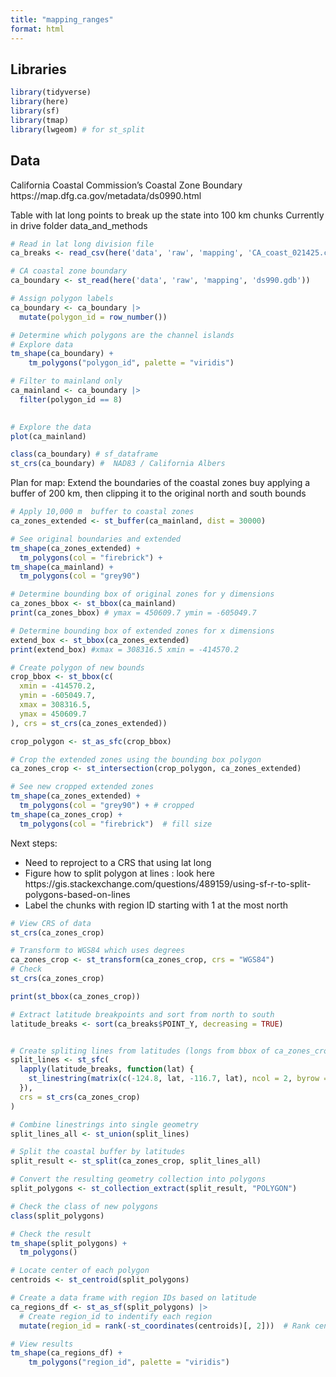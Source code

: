 ```yaml
---
title: "mapping_ranges"
format: html
---
```


## Libraries 
```r
library(tidyverse)
library(here)
library(sf)
library(tmap)
library(lwgeom) # for st_split
```

## Data 

California Coastal Commission's Coastal Zone Boundary 
https://map.dfg.ca.gov/metadata/ds0990.html

Table with lat long points to break up the state into 100 km chunks 
Currently in drive folder data_and_methods


```r
# Read in lat long division file 
ca_breaks <- read_csv(here('data', 'raw', 'mapping', 'CA_coast_021425.csv'))
```


```r
# CA coastal zone boundary 
ca_boundary <- st_read(here('data', 'raw', 'mapping', 'ds990.gdb'))

# Assign polygon labels 
ca_boundary <- ca_boundary |>
  mutate(polygon_id = row_number())

# Determine which polygons are the channel islands 
# Explore data 
tm_shape(ca_boundary) + 
    tm_polygons("polygon_id", palette = "viridis")

# Filter to mainland only 
ca_mainland <- ca_boundary |> 
  filter(polygon_id == 8)
  
```


```r
# Explore the data 
plot(ca_mainland)

class(ca_boundary) # sf_dataframe 
st_crs(ca_boundary) #  NAD83 / California Albers 
```

Plan for map: Extend the boundaries of the coastal zones buy applying a buffer of 200 km, then clipping it to the original north and south bounds 





```r
# Apply 10,000 m  buffer to coastal zones 
ca_zones_extended <- st_buffer(ca_mainland, dist = 30000)
```

```r
# See original boundaries and extended 
tm_shape(ca_zones_extended) + 
  tm_polygons(col = "firebrick") + 
tm_shape(ca_mainland) + 
  tm_polygons(col = "grey90")
```

```r
# Determine bounding box of original zones for y dimensions 
ca_zones_bbox <- st_bbox(ca_mainland)
print(ca_zones_bbox) # ymax = 450609.7 ymin = -605049.7

# Determine bounding box of extended zones for x dimensions 
extend_box <- st_bbox(ca_zones_extended)
print(extend_box) #xmax = 308316.5 xmin = -414570.2

# Create polygon of new bounds 
crop_bbox <- st_bbox(c(
  xmin = -414570.2,
  ymin = -605049.7,
  xmax = 308316.5,
  ymax = 450609.7
), crs = st_crs(ca_zones_extended))

crop_polygon <- st_as_sfc(crop_bbox)

# Crop the extended zones using the bounding box polygon
ca_zones_crop <- st_intersection(crop_polygon, ca_zones_extended)

# See new cropped extended zones 
tm_shape(ca_zones_extended) + 
  tm_polygons(col = "grey90") + # cropped 
tm_shape(ca_zones_crop) + 
  tm_polygons(col = "firebrick")  # fill size 
```


Next steps: 

- Need to reproject to a CRS that using lat long 
- Figure how to split polygon at lines : look here https://gis.stackexchange.com/questions/489159/using-sf-r-to-split-polygons-based-on-lines
- Label the chunks with region ID starting with 1 at the most north


```r
# View CRS of data 
st_crs(ca_zones_crop)

# Transform to WGS84 which uses degrees 
ca_zones_crop <- st_transform(ca_zones_crop, crs = "WGS84")
# Check 
st_crs(ca_zones_crop)

print(st_bbox(ca_zones_crop))
```




```r
# Extract latitude breakpoints and sort from north to south
latitude_breaks <- sort(ca_breaks$POINT_Y, decreasing = TRUE)


# Create spliting lines from latitudes (longs from bbox of ca_zones_crop)
split_lines <- st_sfc(
  lapply(latitude_breaks, function(lat) {
    st_linestring(matrix(c(-124.8, lat, -116.7, lat), ncol = 2, byrow = TRUE))
  }),
  crs = st_crs(ca_zones_crop)
)

# Combine linestrings into single geometry 
split_lines_all <- st_union(split_lines)

# Split the coastal buffer by latitudes 
split_result <- st_split(ca_zones_crop, split_lines_all)

# Convert the resulting geometry collection into polygons
split_polygons <- st_collection_extract(split_result, "POLYGON")

# Check the class of new polygons 
class(split_polygons)

# Check the result 
tm_shape(split_polygons) + 
  tm_polygons()
```


```r
# Locate center of each polygon 
centroids <- st_centroid(split_polygons)

# Create a data frame with region IDs based on latitude
ca_regions_df <- st_as_sf(split_polygons) |> 
  # Create region_id to indentify each region 
  mutate(region_id = rank(-st_coordinates(centroids)[, 2]))  # Rank centroids by descending latitude

# View results 
tm_shape(ca_regions_df) + 
    tm_polygons("region_id", palette = "viridis") 
```


